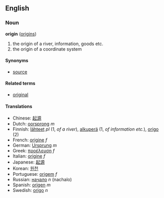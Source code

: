 ==English==
===Noun===
'''origin''' ([[origins]])

#the origin of a river, information, goods etc.
#the origin of a coordinate system

====Synonyms====
*[[source]]

====Related terms====
*[[original]]

====Translations====
*Chinese: [[起源]]
*Dutch: [[oorsprong]] ''m''
*Finnish: [[lähteet]] ''pl'' (1, ''of a river''), [[alkuperä]] (1, ''of information etc.''), [[origo#Finnish|origo]] (2)
*French: [[origine]] ''f''
*German: [[Ursprung]] ''m''
*Greek: [[προέλευση]] ''f''
*Italian: [[origine]] ''f''
*Japanese: [[起源]]
*Korean: [[원천]]
*Portuguese: [[origem]] ''f''
*Russian: [[начало]] ''n'' (nachalo)
*Spanish: [[origen]] ''m''
*Swedish: [[origo]] ''n''